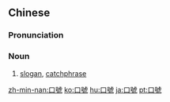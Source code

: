 {{also|口号}}
==Chinese==
{{zh-forms|s=口号}}

===Pronunciation===
{{zh-pron
|m=kǒuhào
|c=hau2 hou6
|mn=kháu-hō
|cat=n
}}

===Noun===
{{zh-noun|mw=個}}

# [[slogan]], [[catchphrase]]

[[zh-min-nan:口號]]
[[ko:口號]]
[[hu:口號]]
[[ja:口號]]
[[pt:口號]]